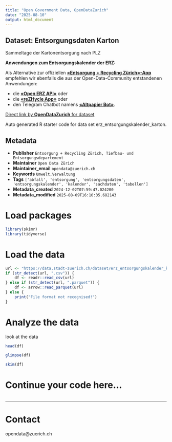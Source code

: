 ```yaml
---
title: "Open Government Data, OpenDataZurich"
date: "2025-08-10"
output: html_document
---
```


## Dataset: Entsorgungsdaten Karton

Sammeltage der Kartonentsorgung nach PLZ

**Anwendungen zum Entsorgungskalender der ERZ:**

Als Alternative zur offiziellen [**«Entsorgung + Recycling Zürich»-App**](https://www.stadt-zuerich.ch/de/umwelt-und-energie/entsorgung/entsorgungskalender/erz-app.html) empfehlen wir ebenfalls die aus der Open-Data-Community entstandenen Anwendungen:

* die [**«Open ERZ API»**](https://www.stadt-zuerich.ch/de/politik-und-verwaltung/statistik-und-daten/open-government-data/anwendungen/anwendungen-2019/open_erz_api.html) oder
* die [**«reZHycle App»**](https://www.stadt-zuerich.ch/de/politik-und-verwaltung/statistik-und-daten/open-government-data/anwendungen/anwendungen-2022/rezhycle-app.html) oder
* den Telegram Chatbot namens [**«Altpapier Bot»**](https://www.stadt-zuerich.ch/de/politik-und-verwaltung/statistik-und-daten/open-government-data/anwendungen/anwendungen-2020/altpapier_bot.html).

[]()



[Direct link by **OpenDataZurich** for dataset](https://data.stadt-zuerich.ch/dataset/erz_entsorgungskalender_karton)

Auto generated R starter code for data set erz_entsorgungskalender_karton.

## Metadata

- **Publisher** `Entsorgung + Recycling Zürich, Tiefbau- und Entsorgungsdepartement`
- **Maintainer** `Open Data Zürich`
- **Maintainer_email** `opendata@zuerich.ch`
- **Keywords** `Umwelt,Ver­walt­ung`
- **Tags** `['abfall', 'entsorgung', 'entsorgungsdaten', 'entsorgungskalender', 'kalender', 'sachdaten', 'tabellen']`
- **Metadata_created** `2024-12-02T07:59:47.024200`
- **Metadata_modified** `2025-08-09T16:10:35.682143`


# Load packages

```r
library(skimr)
library(tidyverse)
```

# Load the data

```r
url <- "https://data.stadt-zuerich.ch/dataset/erz_entsorgungskalender_karton/download/entsorgungskalender_karton_2024.csv"
if (str_detect(url, ".csv")) {
    df <- readr::read_csv(url)
} else if (str_detect(url, ".parquet")) {
    df <- arrow::read_parquet(url)
} else {
    print("File format not recognised!")
}
```

# Analyze the data

look at the data
```r
head(df)
```

```r
glimpse(df)
```

```r
skim(df)
```

# Continue your code here...

```r

```

------------------------------------------------------------------------

# Contact

opendata@zuerich.ch
